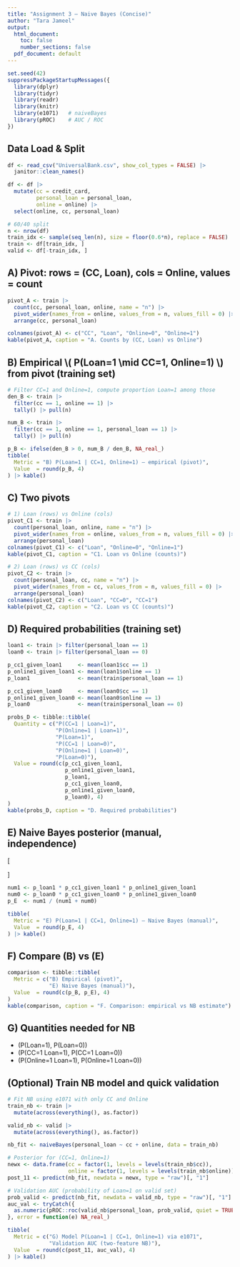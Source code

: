 ```yaml
---
title: "Assignment 3 — Naive Bayes (Concise)"
author: "Tara Jameel"
output:
  html_document:
    toc: false
    number_sections: false
  pdf_document: default
---
```


```r
set.seed(42)
suppressPackageStartupMessages({
  library(dplyr)
  library(tidyr)
  library(readr)
  library(knitr)
  library(e1071)   # naiveBayes
  library(pROC)    # AUC / ROC
})
```

## Data Load & Split

```r
df <- read_csv("UniversalBank.csv", show_col_types = FALSE) |>
  janitor::clean_names()

df <- df |>
  mutate(cc = credit_card,
         personal_loan = personal_loan,
         online = online) |>
  select(online, cc, personal_loan)

# 60/40 split 
n <- nrow(df)
train_idx <- sample(seq_len(n), size = floor(0.6*n), replace = FALSE)
train <- df[train_idx, ]
valid <- df[-train_idx, ]
```

## A) Pivot: rows = (CC, Loan), cols = Online, values = count

```r
pivot_A <- train |>
  count(cc, personal_loan, online, name = "n") |>
  pivot_wider(names_from = online, values_from = n, values_fill = 0) |>
  arrange(cc, personal_loan)

colnames(pivot_A) <- c("CC", "Loan", "Online=0", "Online=1")
kable(pivot_A, caption = "A. Counts by (CC, Loan) vs Online")
```

## B) Empirical \\( P(Loan=1 \\mid CC=1, Online=1) \\) from pivot (training set)

```r
# Filter CC=1 and Online=1, compute proportion Loan=1 among those
den_B <- train |>
  filter(cc == 1, online == 1) |>
  tally() |> pull(n)

num_B <- train |>
  filter(cc == 1, online == 1, personal_loan == 1) |>
  tally() |> pull(n)

p_B <- ifelse(den_B > 0, num_B / den_B, NA_real_)
tibble(
  Metric = "B) P(Loan=1 | CC=1, Online=1) — empirical (pivot)",
  Value  = round(p_B, 4)
) |> kable()
```

## C) Two pivots

```r
# 1) Loan (rows) vs Online (cols)
pivot_C1 <- train |>
  count(personal_loan, online, name = "n") |>
  pivot_wider(names_from = online, values_from = n, values_fill = 0) |>
  arrange(personal_loan)
colnames(pivot_C1) <- c("Loan", "Online=0", "Online=1")
kable(pivot_C1, caption = "C1. Loan vs Online (counts)")

# 2) Loan (rows) vs CC (cols)
pivot_C2 <- train |>
  count(personal_loan, cc, name = "n") |>
  pivot_wider(names_from = cc, values_from = n, values_fill = 0) |>
  arrange(personal_loan)
colnames(pivot_C2) <- c("Loan", "CC=0", "CC=1")
kable(pivot_C2, caption = "C2. Loan vs CC (counts)")
```

## D) Required probabilities (training set)

```r
loan1 <- train |> filter(personal_loan == 1)
loan0 <- train |> filter(personal_loan == 0)

p_cc1_given_loan1     <- mean(loan1$cc == 1)
p_online1_given_loan1 <- mean(loan1$online == 1)
p_loan1               <- mean(train$personal_loan == 1)

p_cc1_given_loan0     <- mean(loan0$cc == 1)
p_online1_given_loan0 <- mean(loan0$online == 1)
p_loan0               <- mean(train$personal_loan == 0)

probs_D <- tibble::tibble(
  Quantity = c("P(CC=1 | Loan=1)",
               "P(Online=1 | Loan=1)",
               "P(Loan=1)",
               "P(CC=1 | Loan=0)",
               "P(Online=1 | Loan=0)",
               "P(Loan=0)"),
  Value = round(c(p_cc1_given_loan1,
                  p_online1_given_loan1,
                  p_loan1,
                  p_cc1_given_loan0,
                  p_online1_given_loan0,
                  p_loan0), 4)
)
kable(probs_D, caption = "D. Required probabilities")
```

## E) Naive Bayes posterior (manual, independence)

\[
\begin{aligned}
&\text{num}_1 = P(Loan{=}1)\,P(CC{=}1\mid Loan{=}1)\,P(Online{=}1\mid Loan{=}1) \\
&\text{num}_0 = P(Loan{=}0)\,P(CC{=}1\mid Loan{=}0)\,P(Online{=}1\mid Loan{=}0) \\
&P(Loan{=}1 \mid CC{=}1, Online{=}1) = \frac{\text{num}_1}{\text{num}_1 + \text{num}_0}
\end{aligned}
\]

```r
num1 <- p_loan1 * p_cc1_given_loan1 * p_online1_given_loan1
num0 <- p_loan0 * p_cc1_given_loan0 * p_online1_given_loan0
p_E  <- num1 / (num1 + num0)

tibble(
  Metric = "E) P(Loan=1 | CC=1, Online=1) — Naive Bayes (manual)",
  Value  = round(p_E, 4)
) |> kable()
```

## F) Compare (B) vs (E)

```r
comparison <- tibble::tibble(
  Metric = c("B) Empirical (pivot)",
             "E) Naive Bayes (manual)"),
  Value  = round(c(p_B, p_E), 4)
)
kable(comparison, caption = "F. Comparison: empirical vs NB estimate")
```

## G) Quantities needed for NB

- \(P(Loan=1), P(Loan=0)\)  
- \(P(CC=1 \mid Loan=1), P(CC=1 \mid Loan=0)\)  
- \(P(Online=1 \mid Loan=1), P(Online=1 \mid Loan=0)\)

## (Optional) Train NB model and quick validation

```r
# Fit NB using e1071 with only CC and Online
train_nb <- train |>
  mutate(across(everything(), as.factor))

valid_nb <- valid |>
  mutate(across(everything(), as.factor))

nb_fit <- naiveBayes(personal_loan ~ cc + online, data = train_nb)

# Posterior for (CC=1, Online=1)
newx <- data.frame(cc = factor(1, levels = levels(train_nb$cc)),
                   online = factor(1, levels = levels(train_nb$online)))
post_11 <- predict(nb_fit, newdata = newx, type = "raw")[, "1"]

# Validation AUC (probability of Loan=1 on valid set)
prob_valid <- predict(nb_fit, newdata = valid_nb, type = "raw")[, "1"]
auc_val <- tryCatch({
  as.numeric(pROC::roc(valid_nb$personal_loan, prob_valid, quiet = TRUE)$auc)
}, error = function(e) NA_real_)

tibble(
  Metric = c("G) Model P(Loan=1 | CC=1, Online=1) via e1071",
             "Validation AUC (two-feature NB)"),
  Value  = round(c(post_11, auc_val), 4)
) |> kable()
```
